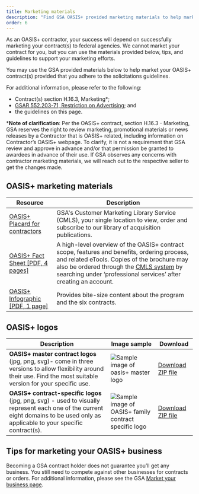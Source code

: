 ```yaml
---
title: Marketing materials
description: "Find GSA OASIS+ provided marketing materials to help market your OASIS+ contract(s)."
order: 6
---
```


As an OASIS+ contractor, your success will depend on successfully marketing your contract(s) to federal agencies. We cannot market your contract for you, but you can use the materials provided below, tips, and guidelines to support your marketing efforts.

You may use the GSA provided materials below to help market your OASIS+ contract(s) provided that you adhere to the solicitations guidelines. 

For additional information, please refer to the following:
- Contract(s) section H.16.3, Marketing*; 
- [GSAR 552.203-71, Restriction on Advertising](https://www.acquisition.gov/gsam/552.203-71); and 
- the guidelines on this page.

***Note of clarification**: Per the OASIS+ contract, section H.16.3 - Marketing, GSA reserves the right to review marketing, promotional materials or news releases by a Contractor that is OASIS+ related, including information on Contractor’s OASIS+ webpage. To clarify, it is not a requirement that GSA review and approve in advance and/or that permission be granted to awardees in advance of their use. If GSA observes any concerns with contractor marketing materials, we will reach out to the respective seller to get the changes made. 


## OASIS+ marketing materials
| Resource | Description |
| --------------------------| --------------------------|
| [OASIS+ Placard for contractors](https://cmls.gsa.gov/s/publication-details/a123d000001ZbXKAA0/ca0027889?language=en_US) | GSA's Customer Marketing Library Service (CMLS), your single location to view, order and subscribe to our library of acquisition publications. |
| [OASIS+ Fact Sheet [PDF, 4 pages]](/files/OASIS_plus_Fact_Sheet_Updated_Version_October_2024.pdf) | A high-level overview of the OASIS+ contract scope, features and benefits, ordering process, and related eTools. Copies of the brochure may also be ordered through the [CMLS system](https://cmls.gsa.gov/) by searching under ‘professional services’ after creating an account. |
| [OASIS+ Infographic [PDF, 1 page]](/files/OASISplus_Infographic1_508%20(FINAL).pdf) | Provides bite-size content about the program and the six contracts. |

## OASIS+ logos
| Description | Image sample | Download |
| ------------| --------------|----------|
|**OASIS+ master contract logos** (jpg, png, svg)- come in three versions to allow flexibility around their use. Find the most suitable version for your specific use.|![Sample image of oasis+ master logo](/files/logos/oasis-plus-master-logo-sample_svg.svg)| [Download ZIP file](/files/logos/oasis_plus_master_logos.zip)|
|**OASIS+ contract-specific logos** (jpg, png, svg) - used to visually represent each one of the current eight domains to be used only as applicable to your specific contract(s).| ![Sample image of OASIS+ family contract specific logo](/files/logos/oasis-plus-family-contract-logos-sample.png )| [Download ZIP file](/files/logos/oasis_plus_family_contract_specific_logos.zip)|

## Tips for marketing your OASIS+ business
Becoming a GSA contract holder does not guarantee you’ll get any business. You still need to compete against other businesses for contracts or orders. For additional information, please see the GSA [Market your business page](https://www.gsa.gov/sell-to-government/step-2-compete-for-a-contract/market-your-business).

